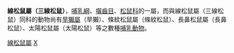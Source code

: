 {{Automatic taxobox
| taxon =  	Lariscus
| authority = Thomas & Wroughton, 1909
}}

'''線松鼠屬（三線松鼠）'''，[[哺乳綱|哺乳綱]]、[[囓齒目|囓齒目]]、[[松鼠科|松鼠科]]的一屬，而與線松鼠屬（三線松鼠）同科的動物尚有[[旱獺屬|旱獺屬]]（旱獺）、條紋松鼠屬（條紋松鼠）、長鼻松鼠屬（長鼻松鼠）、太陽松鼠屬（太陽松鼠）等之數種[[哺乳動物|哺乳動物]]。

{{taxonbar}}
[[Category:線松鼠屬|]]
[[Category:松鼠科|X]]